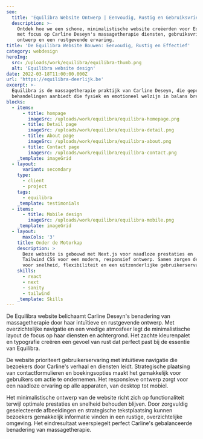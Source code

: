 ```yaml
---
seo:
  title: 'Equilibra Website Ontwerp | Eenvoudig, Rustig en Gebruiksvriendelijk'
  description: >-
    Ontdek hoe we een schone, minimalistische website creëerden voor Equilibra,
    met focus op Carline Deseyn's massagetherapie diensten, gebruiksvriendelijk
    ontwerp en een rustgevende ervaring.
title: 'De Equilibra Website Bouwen: Eenvoudig, Rustig en Effectief'
category: webdesign
heroImg: 
  src: /uploads/work/equilibra/equilibra-thumb.png
  alt: 'Equilibra website design'
date: 2022-03-18T11:00:00.000Z
url: 'https://equilibra-deerlijk.be'
excerpt: >-
  Equilibra is de massagetherapie praktijk van Carline Deseyn, die gepersonaliseerde
  behandelingen aanbiedt die fysiek en emotioneel welzijn in balans brengen.
blocks:
  - items:
      - title: hompage
        imageSrc: /uploads/work/equilibra/equilibra-homepage.png
      - title: Detail page
        imageSrc: /uploads/work/equilibra/equilibra-detail.png
      - title: About page
        imageSrc: /uploads/work/equilibra/equilibra-about.png
      - title: Contact page
        imageSrc: /uploads/work/equilibra/equilibra-contact.png
    _template: imageGrid
  - layout:
      variant: secondary
    type:
      - client
      - project
    tags:
      - equilibra
    _template: testimonials
  - items:
      - title: Mobile design
        imageSrc: /uploads/work/equilibra/equilibra-mobile.png
    _template: imageGrid
  - layout:
      maxCols: '3'
    title: Onder de Motorkap
    description: >
      Deze website is gebouwd met Next.js voor naadloze prestaties en
      Tailwind CSS voor een modern, responsief ontwerp. Samen zorgen deze technologieën
      voor snelheid, flexibiliteit en een uitzonderlijke gebruikerservaring.
    skills:
      - react
      - next
      - sanity
      - tailwind
    _template: Skills
---
```


De Equilibra website belichaamt Carline Deseyn's benadering van massagetherapie door haar intuïtieve en rustgevende ontwerp. Met overzichtelijke navigatie en een vredige atmosfeer legt de minimalistische layout de focus op haar diensten en achtergrond. Het zachte kleurenpalet en typografie creëren een gevoel van rust dat perfect past bij de essentie van Equilibra.

De website prioriteert gebruikerservaring met intuïtieve navigatie die bezoekers door Carline's verhaal en diensten leidt. Strategische plaatsing van contactformulieren en boekingsopties maakt het gemakkelijk voor gebruikers om actie te ondernemen. Het responsieve ontwerp zorgt voor een naadloze ervaring op alle apparaten, van desktop tot mobiel.

Het minimalistische ontwerp van de website richt zich op functionaliteit terwijl optimale prestaties en snelheid behouden blijven. Door zorgvuldig geselecteerde afbeeldingen en strategische tekstplaatsing kunnen bezoekers gemakkelijk informatie vinden in een rustige, overzichtelijke omgeving. Het eindresultaat weerspiegelt perfect Carline's gebalanceerde benadering van massagetherapie.
